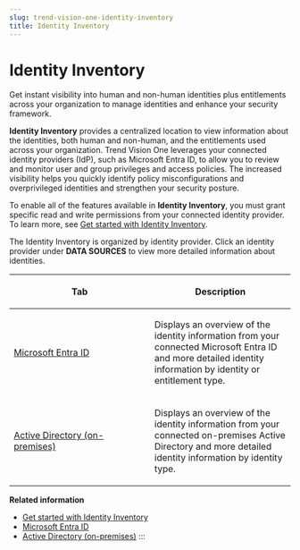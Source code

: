 ```yaml
---
slug: trend-vision-one-identity-inventory
title: Identity Inventory
---
```

# Identity Inventory

Get instant visibility into human and non-human identities plus entitlements across your organization to manage identities and enhance your security framework.

**Identity Inventory** provides a centralized location to view information about the identities, both human and non-human, and the entitlements used across your organization. Trend Vision One leverages your connected identity providers (IdP), such as Microsoft Entra ID, to allow you to review and monitor user and group privileges and access policies. The increased visibility helps you quickly identify policy misconfigurations and overprivileged identities and strengthen your security posture.

To enable all of the features available in **Identity Inventory**, you must grant specific read and write permissions from your connected identity provider. To learn more, see [Get started with Identity Inventory](getting-started-identity-inventory.mdx).

The Identity Inventory is organized by identity provider. Click an identity provider under **DATA SOURCES** to view more detailed information about identities.

<table>
<colgroup>
<col style="width: 50%" />
<col style="width: 50%" />
</colgroup>
<thead>
<tr>
<th><p>Tab</p></th>
<th><p>Description</p></th>
</tr>
</thead>
<tbody>
<tr>
<td><p><a href="trend-vision-one-microsoft-entra-id-inventory">Microsoft Entra ID</a></p></td>
<td><p>Displays an overview of the identity information from your connected Microsoft Entra ID and more detailed identity information by identity or entitlement type.</p></td>
</tr>
<tr>
<td><p><a href="trend-vision-one-active-directory-premises-inventory">Active Directory (on-premises)</a></p></td>
<td><p>Displays an overview of the identity information from your connected on-premises Active Directory and more detailed identity information by identity type.</p></td>
</tr>
</tbody>
</table>

**Related information**

- [Get started with Identity Inventory](getting-started-identity-inventory.md "Connect your identity provider tenants to Identity Inventory to get centralized visibility of identities in your organization.")
- [Microsoft Entra ID](microsoft-entra-id-inventory.md "Gain instant visibility into the identities managed by Microsoft Entra ID.")
- [Active Directory (on-premises)](active-directory-premises-inventory.md "Gain instant visibility into the identities managed by Active Directory (on-premises).")
:::
